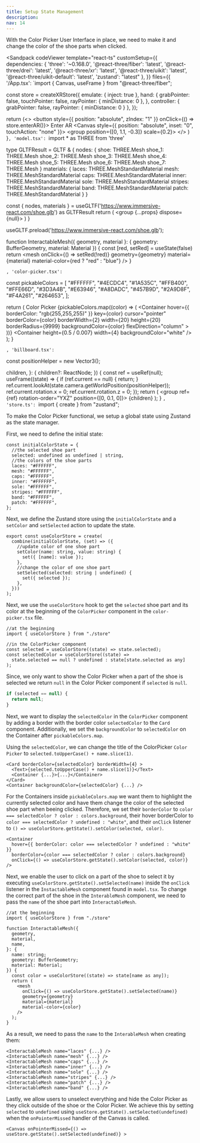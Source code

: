 ```yaml
---
title: Setup State Management
description:
nav: 14
---
```


With the Color Picker User Interface in place, we need to make it and change the color of the shoe parts when clicked.

<Sandpack codeViewer
  template="react-ts"
  customSetup={{
    dependencies: {
      'three': '~0.168.0',
      '@react-three/fiber': 'latest',
      '@react-three/drei': 'latest',
      '@react-three/xr': 'latest',
      '@react-three/uikit': 'latest',
      '@react-three/uikit-default': 'latest',
      'zustand': "latest"
    },
  }}
  files={{
    '/App.tsx': `import { Canvas, useFrame } from "@react-three/fiber";

const store = createXRStore({ emulate: { inject: true }, hand: {
    grabPointer: false,
    touchPointer: false,
    rayPointer: { minDistance: 0 },
  },
  controller: { grabPointer: false, rayPointer: { minDistance: 0 } }, });

  return (<>
    <button style={{ position: "absolute", zIndex: "1" }} onClick={() => store.enterAR()}>
        Enter AR
    </button>
    <Canvas style={{ position: "absolute", inset: "0", touchAction: "none" }}>
      <XR store={store}>
        <Environment preset="warehouse" />
        <group position={[0, 1.1, -0.3]} scale={0.2}>
          <Model />
          <ColorPicker />
        </group>
      </XR>
    </Canvas>
    </>
  )
}`, 'model.tsx': `import * as THREE from 'three'

type GLTFResult = GLTF & {
nodes: {
shoe: THREE.Mesh
shoe_1: THREE.Mesh
shoe_2: THREE.Mesh
shoe_3: THREE.Mesh
shoe_4: THREE.Mesh
shoe_5: THREE.Mesh
shoe_6: THREE.Mesh
shoe_7: THREE.Mesh
}
materials: {
laces: THREE.MeshStandardMaterial
mesh: THREE.MeshStandardMaterial
caps: THREE.MeshStandardMaterial
inner: THREE.MeshStandardMaterial
sole: THREE.MeshStandardMaterial
stripes: THREE.MeshStandardMaterial
band: THREE.MeshStandardMaterial
patch: THREE.MeshStandardMaterial
}
}

  const { nodes, materials } = useGLTF('https://www.immersive-react.com/shoe.glb') as GLTFResult
  return (
    <group {...props} dispose={null}>
      <InteractableMesh geometry={nodes.shoe.geometry} material={materials.laces} />
      <InteractableMesh geometry={nodes.shoe_1.geometry} material={materials.mesh} />
      <InteractableMesh geometry={nodes.shoe_2.geometry} material={materials.caps} />
      <InteractableMesh geometry={nodes.shoe_3.geometry} material={materials.inner} />
      <InteractableMesh geometry={nodes.shoe_4.geometry} material={materials.sole} />
      <InteractableMesh
        geometry={nodes.shoe_5.geometry}
        material={materials.stripes}
      />
      <InteractableMesh geometry={nodes.shoe_6.geometry} material={materials.band} />
      <InteractableMesh geometry={nodes.shoe_7.geometry} material={materials.patch} />
    </group>
  )
}

useGLTF.preload('https://www.immersive-react.com/shoe.glb');

function InteractableMesh({ geometry, material }: { geometry: BufferGeometry, material: Material }) {
const [red, setRed] = useState(false)
return <mesh onClick={() => setRed(!red)} geometry={geometry} material={material} material-color={red ? "red" : "blue"} />
}

`, 'color-picker.tsx': `

const pickableColors = [
"#FFFFFF",
"#4ECDC4",
"#1A535C",
"#FFB400",
"#FFE66D",
"#3D3A4B",
"#E63946",
"#A8DADC",
"#457B9D",
"#2A9D8F",
"#F4A261",
"#264653",
];

  return (
    <Billboard>
      <Root
        pixelSize={0.007}
        anchorY="bottom"
        flexDirection="column"
        alignItems="center"
      >
        <Card padding={16} display="flex" flexDirection="column" gap={16}>
          <Text>Color Picker</Text>
          <Container
            display="flex"
            flexDirection="row"
            gap={12}
            flexWrap="wrap"
            maxWidth={200}
            justifyContent="space-between"
          >
            {pickableColors.map((color) => (
              <Container
                hover={{ borderColor: "rgb(255,255,255)" }}
                key={color}
                cursor="pointer"
                borderColor={color}
                borderWidth={2}
                width={20}
                height={20}
                borderRadius={9999}
                backgroundColor={color}
                flexDirection="column"
              ></Container>
            ))}
          </Container>
        </Card>
        <Container height={0.5 / 0.007} width={4} backgroundColor="white" />
      </Root>
    </Billboard>
  );
}

`, 'billboard.tsx': `

const positionHelper = new Vector3();

children,
}: {
children?: ReactNode;
}) {
const ref = useRef<Group>(null);
useFrame((state) => {
if (ref.current == null) {
return;
}
ref.current.lookAt(state.camera.getWorldPosition(positionHelper));
ref.current.rotation.x = 0;
ref.current.rotation.z = 0;
});
return (
<group ref={ref} rotation-order="YXZ" position={[0, 0.1, 0]}>
{children}
</group>
);
}
`, 'store.ts': `import { create } from "zustand";

To make the Color Picker functional, we setup a global state using Zustand as the state manager.

First, we need to define the initial state:

```tsx
const initialColorState = {
  //the selected shoe part
  selected: undefined as undefined | string,
  //the colors of the shoe parts
  laces: "#FFFFFF",
  mesh: "#FFFFFF",
  caps: "#FFFFFF",
  inner: "#FFFFFF",
  sole: "#FFFFFF",
  stripes: "#FFFFFF",
  band: "#FFFFFF",
  patch: "#FFFFFF",
};
```

Next, we define the Zustand store using the `initialColorState` and a `setColor` and `setSelected` action to update the state.

```tsx
export const useColorStore = create(
  combine(initialColorState, (set) => ({
    //update color of one shoe part
    setColor(name: string, value: string) {
      set({ [name]: value });
    },
    //change the color of one shoe part
    setSelected(selected: string | undefined) {
      set({ selected });
    },
  }))
);
```

Next, we use the `useColorStore` hook to get the `selected` shoe part and its color at the beginning of the `ColorPicker` component in the `color-picker.tsx` file.

```tsx
//at the beginning
import { useColorStore } from "./store"

//in the ColorPicker component
const selected = useColorStore((state) => state.selected);
const selectedColor = useColorStore((state) =>
  state.selected == null ? undefined : state[state.selected as any]
);
```

Since, we only want to show the Color Picker when a part of the shoe is selected we return `null` in the Color Picker component if `selected` is `null`.

```ts
if (selected == null) {
  return null;
}
```

Next, we want to display the `selectedColor` in the `ColorPicker` component by adding a border with the border color `selectedColor` to the `Card` component.
Additionally, we set the `backgroundColor` to `selectedColor` on the Container after `pickableColors.map`.

Using the `selectedColor`, we can change the title of the ColorPicker `Color Picker` to `selected.toUpperCase() + name.slice(1)`.

```tsx
<Card borderColor={selectedColor} borderWidth={4} >
  <Text>{selected.toUpperCase() + name.slice(1)}</Text>
  <Container {...}>{...}</Container>
</Card>
<Container backgroundColor={selectedColor} {...} />
```

For the Containers inside `pickableColors.map` we want them to highlight the currently selected color and have them change the color of the selected shoe part when beeing clicked.
Therefore, we set their `borderColor` to `color === selectedColor ? color : colors.background`, their hover borderColor to `color === selectedColor ? undefined : "white"`, and their `onClick` listener to `() => useColorStore.getState().setColor(selected, color)`.

```tsx
<Container
  hover={{ borderColor: color === selectedColor ? undefined : "white" }}
  borderColor={color === selectedColor ? color : colors.background}
  onClick={() => useColorStore.getState().setColor(selected, color)}
/>
```

Next, we enable the user to click on a part of the shoe to select it by executing `useColorStore.getState().setSelected(name)` inside the `onClick` listener in the `InstactableMesh` component found in `model.tsx`.
To change the correct part of the shoe in the `InterableMesh` component, we need to pass the `name` of the shoe part into `InteractableMesh`.

```tsx
//at the beginning
import { useColorStore } from "./store"

function InteractableMesh({
  geometry,
  material,
  name,
}: {
  name: string;
  geometry: BufferGeometry;
  material: Material;
}) {
  const color = useColorStore((state) => state[name as any]);
  return (
    <mesh
      onClick={() => useColorStore.getState().setSelected(name)}
      geometry={geometry}
      material={material}
      material-color={color}
    />
  );
}
```

As a result, we need to pass the `name` to the `InterableMesh` when creating them:

```tsx
<InteractableMesh name="laces" {...} />
<InteractableMesh name="mesh" {...} />
<InteractableMesh name="caps" {...} />
<InteractableMesh name="inner" {...} />
<InteractableMesh name="sole" {...} />
<InteractableMesh name="stripes" {...} />
<InteractableMesh name="patch" {...} />
<InteractableMesh name="band" {...} />
```

Lastly, we allow users to unselect everything and hide the Color Picker as they click outside of the shoe or the Color Picker. We achieve this by setting `selected` to `undefined` using `useStore.getState().setSelected(undefined)` when the `onPointerMissed` handler of the Canvas is called.

```tsx
<Canvas onPointerMissed={() => useStore.getState().setSelected(undefined)} >
```

